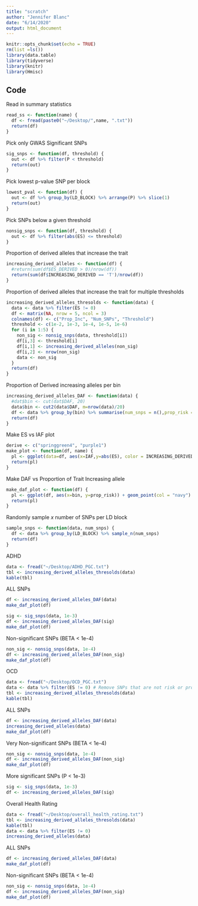 ```yaml
---
title: "scratch"
author: "Jennifer Blanc"
date: "6/14/2020"
output: html_document
---
```


```r
knitr::opts_chunk$set(echo = TRUE)
rm(list =ls())
library(data.table)
library(tidyverse)
library(knitr)
library(Hmisc)
```

## Code  

Read in summary statistics  
```r
read_ss <- function(name) {
  df <- fread(paste0("~/Desktop/",name, ".txt"))
  return(df)
}
```

Pick only GWAS Significant SNPs 
```r
sig_snps <- function(df, threshold) {
  out <- df %>% filter(P < threshold)
  return(out)
}
```

Pick lowest p-value SNP per block 
```r
lowest_pval <- function(df) {
  out <- df %>% group_by(LD_BLOCK) %>% arrange(P) %>% slice(1)
  return(out)
}
```

Pick SNPs below a given threshold  
```r
nonsig_snps <- function(df, threshold) {
  out <- df %>% filter(abs(ES) <= threshold)
}
```

Proportion of derived alleles that increase the trait  
```r
increasing_derived_alleles <- function(df) {
  #return(sum(df$ES_DERIVED > 0)/nrow(df))
  return(sum(df$INCREASING_DERIVED == 'T')/nrow(df))
}
```

Proportion of derived alleles that increase the trait for multiple thresholds  
```r
increasing_derived_alleles_thresolds <- function(data) {
  data <- data %>% filter(ES != 0)
  df <- matrix(NA, nrow = 5, ncol = 3)
  colnames(df) <- c("Prop_Inc", "Num_SNPs", "Threshold")
  threshold <- c(1e-2, 1e-3, 1e-4, 1e-5, 1e-6)
  for (i in 1:5) {
    non_sig <- nonsig_snps(data, threshold[i])
    df[i,3] <- threshold[i]
    df[i,1] <- increasing_derived_alleles(non_sig)
    df[i,2] <- nrow(non_sig)
    data <- non_sig
  }
  return(df)
}
```

Proportion of Derived increasing alleles per bin 
```r
increasing_derived_alleles_DAF <- function(data) {
  #dat$bin <- cut(dat$DAF, 20)
  data$bin <- cut2(data$DAF, m=nrow(data)/20)
  df <- data %>% group_by(bin) %>% summarise(num_snps = n(),prop_risk = sum(INCREASING_DERIVED == 'T')/n())
  return(df)
}
```


Make ES vs IAF plot
```r
derive <- c("springgreen4", "purple1")
make_plot <- function(df, name) {
  pl <- ggplot(data=df, aes(x=IAF,y=abs(ES), color = INCREASING_DERIVED)) + geom_point(alpha=0.5, size=2) + theme_classic() + ggtitle(name) + labs(y = "Effect Size", x = "Trait Increaseing Allele Frequency",color = "Risk Derived")+ ylim(0,max(abs(df$ES)+0.01)) +  xlim(0,1) + scale_color_manual(values = derive) + theme(plot.title = element_text(hjust = 0.5, size = 20), axis.text.x = element_text(size = 10), axis.text.y = element_text(size = 10), axis.title.x = element_text(size = 18), axis.title.y = element_text(size = 18), legend.title = element_text(size = 14), legend.text = element_text(size = 14), legend.position = "bottom") 
  return(pl)
}
```

Make DAF vs Proportion of Trait Increasing allele 
```r
make_daf_plot <- function(df) {
  pl <- ggplot(df, aes(x=bin, y=prop_risk)) + geom_point(col = "navy") + geom_hline(yintercept = 0.5, col = "red") + theme_bw() + xlab("DAF") + ylab("Proportion of Increasing SNPs") + theme(axis.text.x = element_text(angle = 90, hjust = 1)) + ggtitle("Equal Width Bins") + theme(plot.title = element_text(hjust = 0.5))
  return(pl)
}
```

Randomly sample _x_ number of SNPs per LD block 
```r
sample_snps <- function(data, num_snps) {
  df <- data %>% group_by(LD_BLOCK) %>% sample_n(num_snps)
  return(df)
}
```



ADHD
```r
data <- fread("~/Desktop/ADHD_PGC.txt")
tbl <- increasing_derived_alleles_thresolds(data)
kable(tbl)
```

ALL SNPs 
```r
df <- increasing_derived_alleles_DAF(data)
make_daf_plot(df)

sig <- sig_snps(data, 1e-3)
df <- increasing_derived_alleles_DAF(sig)
make_daf_plot(df)
```

Non-significant SNPs (BETA < 1e-4)
```r
non_sig <- nonsig_snps(data, 1e-4)
df <- increasing_derived_alleles_DAF(non_sig)
make_daf_plot(df)
```

OCD 
```r
data <- fread("~/Desktop/OCD_PGC.txt")
data <- data %>% filter(ES != 0) # Remove SNPs that are not risk or protective 
tbl <- increasing_derived_alleles_thresolds(data)
kable(tbl)
```

ALL SNPs 
```r
df <- increasing_derived_alleles_DAF(data)
increasing_derived_alleles(data)
make_daf_plot(df)
```

Very Non-significant SNPs (BETA < 1e-4)
```r
non_sig <- nonsig_snps(data, 1e-4)
df <- increasing_derived_alleles_DAF(non_sig)
make_daf_plot(df)
```

More significant SNPs (P < 1e-3)
```r
sig <- sig_snps(data, 1e-3)
df <- increasing_derived_alleles_DAF(sig)
```



Overall Health Rating 
```r
data <- fread("~/Desktop/overall_health_rating.txt")
tbl <- increasing_derived_alleles_thresolds(data)
kable(tbl)
data <- data %>% filter(ES != 0)
increasing_derived_alleles(data)
```

ALL SNPs 
```r
df <- increasing_derived_alleles_DAF(data)
make_daf_plot(df)
```

Non-significant SNPs (BETA < 1e-4)
```r
non_sig <- nonsig_snps(data, 1e-4)
df <- increasing_derived_alleles_DAF(non_sig)
make_daf_plot(df)
```









